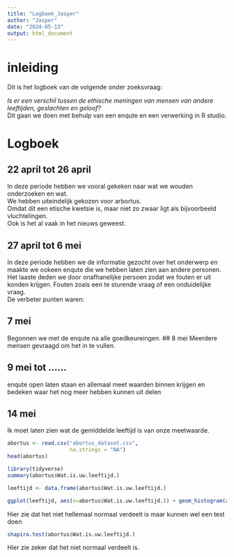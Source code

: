 ```yaml
---
title: "Logboek_Jasper"
author: "Jasper"
date: "2024-05-13"
output: html_document
---
```

# inleiding
Dit is het logboek van de volgende onder zoeksvraag: 

*Is er een verschil tussen de ethische meningen van mensen van andere leeftijden, geslachten en geloof?* <br>
Dit gaan we doen met behulp van een enqute en een  verwerking in R studio. <br>


# Logboek
## 22 april tot 26 april
In deze periode hebben we vooral gekeken naar wat we wouden onderzoeken en wat. <br>
We hebben uiteindelijk gekozen voor arbortus. <br>
Omdat dit een etische kwetsie is, maar niet zo zwaar ligt als bijvoorbeeld vluchtelingen.<br>
Ook is het al vaak in het nieuws geweest.<br>

## 27 april tot 6 mei <br>
In deze periode hebben we de informatie gezocht over het onderwerp en maakte we ookeen enqute die we hebben laten zien aan andere personen. <br>
Het laaste deden we door onafhanelijke persoen zodat we fouten er uit konden krijgen. 
Fouten zoals een te sturende vraag of een onduidelijke vraag. <br>
De verbeter punten waren: <br>

## 7 mei
Begonnen we met de enqute na alle goedkeureingen.
## 8 mei 
Meerdere mensen gevraagd om het in te vullen.

## 9 mei tot ......
enqute open laten staan en allemaal meet waarden binnen krijgen en bedeken waar het nog meer hebben kunnen uit delen

## 14 mei
Ik moet laten zien wat de gemiddelde leeftijd is van onze meetwaarde. 
```r
abortus <- read.csv("abortus_dataset.csv",
                    na.strings = "NA")
head(abortus)
```

```r
library(tidyverse)
summary(abortus$Wat.is.uw.leeftijd.)
```
```r
leeftijd <- data.frame(abortus$Wat.is.uw.leeftijd.)

ggplot(leeftijd, aes(x=abortus$Wat.is.uw.leeftijd.)) + geom_histogram(aes(y =..density..), color = "black")+geom_density(alpha = .2, fill= "red")
```
Hier zie dat het niet hellemaal normaal verdeelt is maar kunnen wel een test doen
```r
shapiro.test(abortus$Wat.is.uw.leeftijd.)
```
Hier zie zeker dat het niet normaal verdeelt is.
